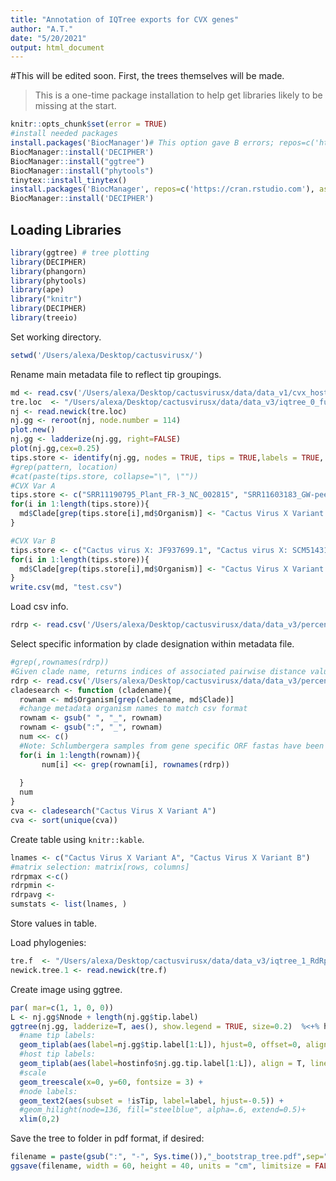 ```yaml
---
title: "Annotation of IQTree exports for CVX genes"
author: "A.T."
date: "5/20/2021"
output: html_document
---
```

#This will be edited soon. First, the trees themselves will be made.

> This is a one-time package installation to help get libraries likely to be missing at the start.

```r
knitr::opts_chunk$set(error = TRUE)
#install needed packages
install.packages('BiocManager')# This option gave B errors; repos=c('https://cran.rstudio.com'), ask=F)
BiocManager::install('DECIPHER')
BiocManager::install("ggtree")
BiocManager::install("phytools")
tinytex::install_tinytex()
install.packages('BiocManager', repos=c('https://cran.rstudio.com'), ask=FALSE)
BiocManager::install('DECIPHER')
```

## Loading Libraries

```r
library(ggtree) # tree plotting
library(DECIPHER)
library(phangorn)
library(phytools)
library(ape)
library("knitr")
library(DECIPHER)
library(treeio)

```
Set working directory.
```r
setwd('/Users/alexa/Desktop/cactusvirusx/')
```

Rename main metadata file to reflect tip groupings.
```r
md <- read.csv('/Users/alexa/Desktop/cactusvirusx/data/data_v1/cvx_hostdata_v4.csv', stringsAsFactors = FALSE)
tre.loc  <- "/Users/alexa/Desktop/cactusvirusx/data/data_v3/iqtree_0_full-aln_names/0_full-aln_names.fasta.nwk"
nj <- read.newick(tre.loc)
nj.gg <- reroot(nj, node.number = 114)
plot.new()
nj.gg <- ladderize(nj.gg, right=FALSE)
plot(nj.gg,cex=0.25)
tips.store <- identify(nj.gg, nodes = TRUE, tips = TRUE,labels = TRUE, quiet = FALSE)$tips
#grep(pattern, location)
#cat(paste(tips.store, collapse="\", \""))
#CVX Var A
tips.store <- c("SRR11190795_Plant_FR-3_NC_002815", "SRR11603183_GW-peel-2_NC_002815", "SRR11603184_GW-peel-1_NC_002815", "SRR11190801_Plant_DH-2_NC_002815", "SRR11190798_Plant_DH-3_NC_002815", "SRR11190799_Plant_BSJ-3_NC_002815", "SRR11190800_Plant_BSJ-2_NC_002815", "SRR11190791_Plant_BSJ-1_NC_002815", "SRR11603182_GW-peel-3_NC_002815", "SRR11190802_Plant_DH-1_NC_002815", "SRR11190797_Plant_FR-1_NC_002815", "SRR11190796_Plant_FR-2_NC_002815", "Schlumbergera_truncata_19JSF_sty__NC_002815", "Schlumbergera_truncata_15H06__cons", "Schlumbergera_truncata_15H04__cons", "Schlumbergera_truncata_15H03__cons", "SRR11603189_RR-peel-3_NC_002815", "SRR11603190_RR-peel-2_NC_002815", "SRR11603186_RR-pulp-3_NC_002815", "SRR11603191_RR-peel-1_NC_002815", "Cactus_virus_X_LC128411.1", "SRR11603187_RR-pulp-2_NC_002815", "SRR11190792_Plant_BR-3_NC_002815", "SRR11190793_Plant_BR-2_NC_002815", "Cactus_virus_X_AF308158.2", "Cactus_virus_X_KM365479.1")
for(i in 1:length(tips.store)){
  md$Clade[grep(tips.store[i],md$Organism)] <- "Cactus Virus X Variant A"
}

#CVX Var B
tips.store <- c("Cactus virus X: JF937699.1", "Cactus virus X: SCM51431", "Cactus virus X: KM288847.1", "Cactus virus X: KM288846.1")
for(i in 1:length(tips.store)){
  md$Clade[grep(tips.store[i],md$Organism)] <- "Cactus Virus X Variant B"
}
write.csv(md, "test.csv")
```


Load csv info.
```r

rdrp <- read.csv('/Users/alexa/Desktop/cactusvirusx/data/data_v3/percent_seq_id/1_RdRp_perseq.csv', stringsAsFactors = FALSE, row.names = 1)
```
Select specific information by clade designation within metadata file.
```r
#grep(,rownames(rdrp))
#Given clade name, returns indices of associated pairwise distance values within matrix.
rdrp <- read.csv('/Users/alexa/Desktop/cactusvirusx/data/data_v3/percent_seq_id/1_RdRp_perseq.csv', stringsAsFactors = FALSE, row.names = 1)
cladesearch <- function (cladename){
  rownam <- md$Organism[grep(cladename, md$Clade)]
  #change metadata organism names to match csv format
  rownam <- gsub(" ", "_", rownam)
  rownam <- gsub(":", "_", rownam)
  num <<- c()
  #Note: Schlumbergera samples from gene specific ORF fastas have been renamed, which has been reflected in the metadata csv file.
  for(i in 1:length(rownam)){
       num[i] <<- grep(rownam[i], rownames(rdrp))
      
  }
  num
}
cva <- cladesearch("Cactus Virus X Variant A")
cva <- sort(unique(cva))

```
Create table using `knitr::kable`.
```r
lnames <- c("Cactus Virus X Variant A", "Cactus Virus X Variant B")
#matrix selection: matrix[rows, columns]
rdrpmax <-c()
rdrpmin <-
rdrpavg <- 
sumstats <- list(lnames, )
```

Store values in table.



Load phylogenies:
```r
tre.f  <- "/Users/alexa/Desktop/cactusvirusx/data/data_v3/iqtree_1_RdRp_names/1_RdRp_names.fasta.nwk"
newick.tree.1 <- read.newick(tre.f)
```

Create image using ggtree. 
```r
par( mar=c(1, 1, 0, 0))
L <- nj.gg$Nnode + length(nj.gg$tip.label)
ggtree(nj.gg, ladderize=T, aes(), show.legend = TRUE, size=0.2)  %<+% hostinfo+
  #name tip labels:
  geom_tiplab(aes(label=nj.gg$tip.label[1:L]), hjust=0, offset=0, align=T, linetype = "dotted")+
  #host tip labels:
  geom_tiplab(aes(label=hostinfo$nj.gg.tip.label[1:L]), align = T, linetype = 'blank', na.rm=TRUE, offset=0.3) +
  #scale
  geom_treescale(x=0, y=60, fontsize = 3) +
  #node labels:
  geom_text2(aes(subset = !isTip, label=label, hjust=-0.5)) +
  #geom_hilight(node=136, fill="steelblue", alpha=.6, extend=0.5)+
  xlim(0,2) 

```


Save the tree to folder in pdf format, if desired:
```r
filename = paste(gsub(":", "-", Sys.time()),"_bootstrap_tree.pdf",sep="")
ggsave(filename, width = 60, height = 40, units = "cm", limitsize = FALSE)
```


